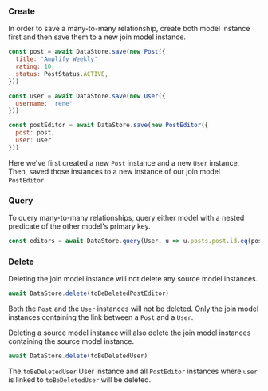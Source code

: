 ### Create

In order to save a many-to-many relationship, create both model instance first and then save them to a new join model instance.

```js
const post = await DataStore.save(new Post({
  title: 'Amplify Weekly'
  rating: 10,
  status: PostStatus.ACTIVE,
}))

const user = await DataStore.save(new User({
  username: 'rene'
}))

const postEditor = await DataStore.save(new PostEditor({
  post: post,
  user: user
}))
```

Here we've first created a new `Post` instance and a new `User` instance. Then, saved those instances to a new instance of our join model `PostEditor`.

### Query

To query many-to-many relationships, query either model with a nested predicate of the other model's primary key.

```js
const editors = await DataStore.query(User, u => u.posts.post.id.eq(post.id))
```

### Delete

Deleting the join model instance will not delete any source model instances.

```js
await DataStore.delete(toBeDeletedPostEditor)
```

Both the `Post` and the `User` instances will not be deleted. Only the join model instances containing the link between a `Post` and a `User`.

Deleting a source model instance will also delete the join model instances containing the source model instance.

```js
await DataStore.delete(toBeDeletedUser)
```
The `toBeDeletedUser` User instance and all `PostEditor` instances where `user` is linked to `toBeDeletedUser` will be deleted.

